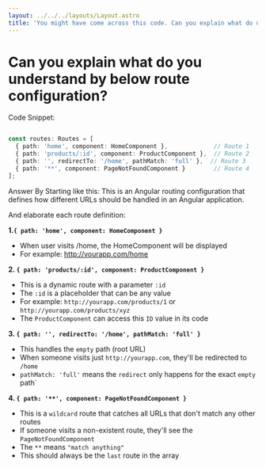 ```yaml
---
layout: ../../../layouts/Layout.astro
title: 'You might have come across this code. Can you explain what do understand by this?'
---
```


# Can you explain what do you understand by below route configuration?

Code Snippet:

```typescript

const routes: Routes = [
  { path: 'home', component: HomeComponent },             // Route 1
  { path: 'products/:id', component: ProductComponent },  // Route 2
  { path: '', redirectTo: '/home', pathMatch: 'full' },  // Route 3
  { path: '**', component: PageNotFoundComponent }        // Route 4
];

```

Answer By Starting like this: This is an Angular routing configuration that defines how different URLs should be handled in an Angular application.

And elaborate each route definition:

**1.`{ path: 'home', component: HomeComponent }`**

- When user visits /home, the HomeComponent will be displayed
- For example: http://yourapp.com/home

**2. `{ path: 'products/:id', component: ProductComponent }`**

- This is a dynamic route with a parameter `:id`
- The `:id` is a placeholder that can be any value
- For example: `http://yourapp.com/products/1` or `http://yourapp.com/products/xyz`
- The `ProductComponent` can access this `ID` value in its code

**3. `{ path: '', redirectTo: '/home', pathMatch: 'full' }`**

- This handles the `empty` path (root URL)
- When someone visits just `http://yourapp.com`, they'll be redirected to `/home`
- `pathMatch: 'full'` means the `redirect` only happens for the exact `empty` path`

**4. `{ path: '**', component: PageNotFoundComponent }`**

- This is a `wildcard` route that catches all URLs that don't match any other routes
- If someone visits a non-existent route, they'll see the `PageNotFoundComponent`
- The `**` means `"match anything"`
- This should always be the `last` route in the array